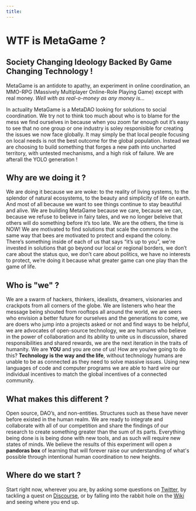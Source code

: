 ```yaml
---
title: 
---
```


# WTF is MetaGame ? 
## Society Changing Ideology Backed By Game Changing Technology ! 

MetaGame is an antidote to apathy, an experiment in online coordination, an MMO-RPG (Massively Multiplayer Online-Role Playing Game) except with real money. *Well with as real-o-money as any money is...*

In actuality MetaGame is a MetaDAO looking for solutions to social coordination. We try not to think too much about who is to blame for the mess we find ourselves in because when you zoom far enough out it’s easy to see that no one group or one industry is soley responisible for creating the issues we now face globally. It may simply be that local people focusing on local needs is not the best outcome for the global population. Instead we are choosing to build something that forges a new path into uncharted territory, with untested mechanisms, and a high risk of failure. We are afterall the YOLO generation ! 

## Why are we doing it ?
We are doing it because we are woke: to the reality of living systems, to the splendor of natural ecosystems, to the beauty and simplicity of life on earth. And most of all because we want to see things continue to stay beautiful and alive. 
We are building MetaGame because we care, because we can, because we refuse to believe in fairy tales, and we no longer beleive that others will do something before it’s too late. We are the others, the time is NOW! 
We are motivated to find solutions that scale the commons in the same way that bees are motivated to protect and expand the colony. There’s something inside of each of us that says “it’s up to you”, we're invested in solutions that go beyond our local or regional borders, we don’t care about the status quo, we don’t care about politics, we have no interests to protect, we’re doing it because what greater game can one play than the game of life.

## Who is "we" ?
We are a swarm of hackers, thinkers, idealists, dreamers, visionaries and crackpots from all corners of the globe. We are listeners who hear the message being shouted from rooftops all around the world, we are seers who envision a better future for ourselves and the generations to come, we are doers who jump into a projects asked or not and find ways to be helpful, we are advocates of open-source technology, we are humans who believe in the power of collaboration and its ability to unite us in discussion, shared responsibilities and shared rewards, we are the next iteration in the traits of humanity. We are **YOU** and you are one of us! How are you/we going to do this? **Technology is the way and the life**, without technology humans are unable to be as connected as they need to solve massive issues. Using new languages of code and computer programs we are able to hard wire our individual incentives to match the global incentives of a connected community.

## What makes this different ?
Open source, DAO’s, and non-entities. Structures such as these have never before existed in the human realm. We are ready to integrate and collaborate with all of our competition and share the findings of our research to create something greater than the sum of its parts. Everything being done is is being done with new tools, and as such will require new states of minds. We believe the results of this experiment will open a **pandoras box** of learning that will forever raise our understanding of what's possible through intentional human coordination to new heights. 

## Where do we start ?
Start right now, wherever you are, by asking some questions on [Twitter](https://twitter.com/metafam), by tackling a quest on [Discourse](https://forum.metagame.wtf/c/quest/5/l/latest?board=default), or by falling into the rabbit hole on the [Wiki](https://wiki.metagame.wtf/) and seeing where you end up. 





